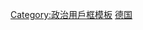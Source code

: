 {{Userbox
  |id= [[File:Flag of Bavaria (lozengy).svg|70x50px]]
  |id-c= #D8E2EF
  |info= 这个用戶支持'''[[巴伐利亚|巴伐利亚独立]]'''。
  |info-c= #D8E2EF
  |info-s= 11
  |border-c= black
  |usercategory  = 支持巴伐利亚独立的维基人
}}
<noinclude>
[[Category:政治用戶框模板]]
[[Category:支持区域独立或拆分的维基人用户框模板|德国]]
</noinclude>